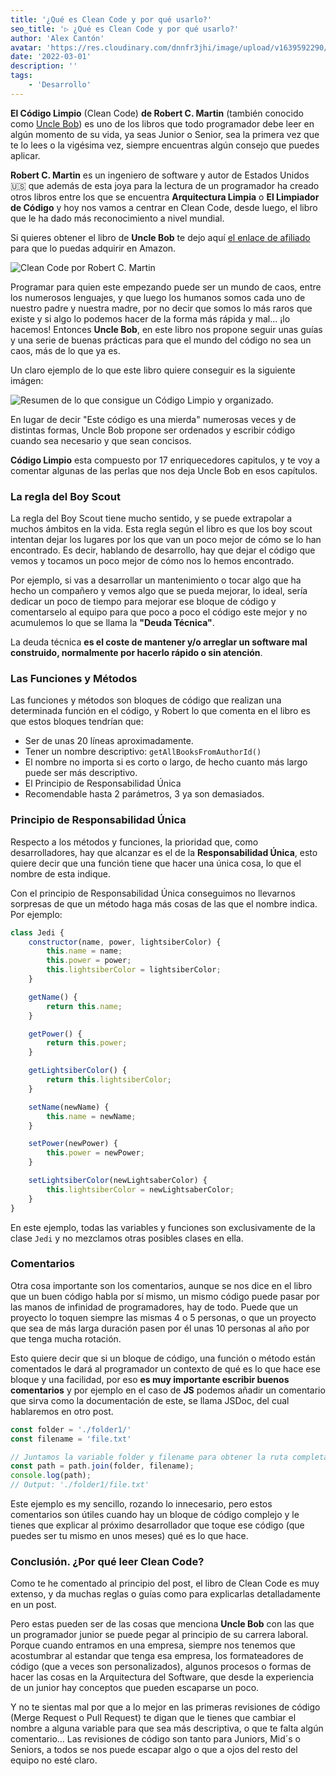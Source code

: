 ```yaml
---
title: '¿Qué es Clean Code y por qué usarlo?'
seo_title: '▷ ¿Qué es Clean Code y por qué usarlo?'
author: 'Alex Cantón'
avatar: 'https://res.cloudinary.com/dnnfr3jhi/image/upload/v1639592290/Blog/alex_r0u07u.webp'
date: '2022-03-01'
description: ''
tags:
    - 'Desarrollo'
---
```


**El Código Limpio** (Clean Code) **de Robert C. Martin** (también conocido como [Uncle Bob](https://es.wikipedia.org/wiki/Robert_C._Martin)) es uno de los libros que todo programador debe leer en algún momento de su vida, ya seas Junior o Senior, sea la primera vez que te lo lees o la vigésima vez, siempre encuentras algún consejo que puedes aplicar.

**Robert C. Martin** es un ingeniero de software y autor de Estados Unidos 🇺🇸 que además de esta joya para la lectura de un programador ha creado otros libros entre los que se encuentra **Arquitectura Limpia** o **El Limpiador de Código** y hoy nos vamos a centrar en Clean Code, desde luego, el libro que le ha dado más reconocimiento a nivel mundial.

Si quieres obtener el libro de **Uncle Bob** te dejo aquí [el enlace de afiliado](https://amzn.to/3h7A2IU) para que lo puedas adquirir en Amazon.

![Clean Code por Robert C. Martin](https://res.cloudinary.com/dnnfr3jhi/image/upload/v1645635360/Blog/Posts/clean-code/cleancode_k4ktv9.webp)

 
Programar para quien este empezando puede ser un mundo de caos, entre los numerosos lenguajes, y que luego los humanos somos cada uno de nuestro padre y nuestra madre, por no decir que somos lo más raros que existe y si algo lo podemos hacer de la forma más rápida y mal... ¡lo hacemos! Entonces **Uncle Bob**, en este libro nos propone seguir unas guías y una serie de buenas prácticas para que el mundo del código no sea un caos, más de lo que ya es.

Un claro ejemplo de lo que este libro quiere conseguir es la siguiente imágen:

![Resumen de lo que consigue un Código Limpio y organizado.](https://res.cloudinary.com/dnnfr3jhi/image/upload/v1645634882/Blog/Posts/clean-code/Clean-Code-Resumen_mv6iik.webp)

En lugar de decir "Este código es una mierda" numerosas veces y de distintas formas, Uncle Bob propone ser ordenados y escribir código cuando sea necesario y que sean concisos.

 **Código Limpio** esta compuesto por 17 enriquecedores capitulos, y te voy a comentar algunas de las perlas que nos deja Uncle Bob en esos capítulos.

### La regla del Boy Scout

La regla del Boy Scout tiene mucho sentido, y se puede extrapolar a muchos ámbitos en la vida. Esta regla según el libro es que los boy scout intentan dejar los lugares por los que van un poco mejor de cómo se lo han encontrado. Es decir, hablando de desarrollo, hay que dejar el código que vemos y tocamos un poco mejor de cómo nos lo hemos encontrado.

Por ejemplo, si vas a desarrollar un mantenimiento o tocar algo que ha hecho un compañero y vemos algo que se pueda mejorar, lo ideal, sería dedicar un poco de tiempo para mejorar ese bloque de código y comentarselo al equipo para que poco a poco el código este mejor y no acumulemos lo que se llama la **"Deuda Técnica"**.

La deuda técnica **es el coste de mantener y/o arreglar un software mal construido, normalmente por hacerlo rápido o sin atención**.

### Las Funciones y Métodos

Las funciones y métodos son bloques de código que realizan una determinada función en el código, y Robert lo que comenta en el libro es que estos bloques tendrían que:

- Ser de unas 20 líneas aproximadamente.
- Tener un nombre descriptivo: `getAllBooksFromAuthorId()`
- El nombre no importa si es corto o largo, de hecho cuanto más largo puede ser más descriptivo.
- El Principio de Responsabilidad Única
- Recomendable hasta 2 parámetros, 3 ya son demasiados.

### Principio de Responsabilidad Única

Respecto a los métodos y funciones, la prioridad que, como desarrolladores, hay que alcanzar es el de la **Responsabilidad Única**, esto quiere decir que una función tiene que hacer una única cosa, lo que el nombre de esta indique.

Con el principio de Responsabilidad Única conseguimos no llevarnos sorpresas de que un método haga más cosas de las que el nombre indica. Por ejemplo:

```js
class Jedi {
    constructor(name, power, lightsiberColor) {
        this.name = name;
        this.power = power;
        this.lightsiberColor = lightsiberColor;
    }

    getName() {
        return this.name;
    }

    getPower() {
        return this.power;
    }

    getLightsiberColor() {
        return this.lightsiberColor;
    }

    setName(newName) {
        this.name = newName;
    }

    setPower(newPower) {
        this.power = newPower;
    }

    setLightsiberColor(newLightsaberColor) {
        this.lightsiberColor = newLightsaberColor;
    }
}
```

En este ejemplo, todas las variables y funciones son exclusivamente de la clase `Jedi` y no mezclamos otras posibles clases en ella.

### Comentarios

Otra cosa importante son los comentarios, aunque se nos dice en el libro que un buen código habla por sí mismo, un mismo código puede pasar por las manos de infinidad de programadores, hay de todo. Puede que un proyecto lo toquen siempre las mismas 4 o 5 personas, o que un proyecto que sea de más larga duración pasen por él unas 10 personas al año por que tenga mucha rotación.

Esto quiere decir que si un bloque de código, una función o método están comentados le dará al programador un contexto de qué es lo que hace ese bloque y una facilidad, por eso **es muy importante escribir buenos comentarios** y por ejemplo en el caso de **JS** podemos añadir un comentario que sirva como la documentación de este, se llama JSDoc, del cual hablaremos en otro post. 

```js
const folder = './folder1/'
const filename = 'file.txt'

// Juntamos la variable folder y filename para obtener la ruta completa
const path = path.join(folder, filename);
console.log(path);
// Output: './folder1/file.txt'
```

Este ejemplo es my sencillo, rozando lo innecesario, pero estos comentarios son útiles cuando hay un bloque de código complejo y le tienes que explicar al próximo desarrollador que toque ese código (que puedes ser tu mismo en unos meses) qué es lo que hace.

### Conclusión. ¿Por qué leer Clean Code?

Como te he comentado al principio del post, el libro de Clean Code es muy extenso, y da muchas reglas o guías como para explicarlas detalladamente en un post.

Pero estas pueden ser de las cosas que menciona **Uncle Bob** con las que un programador junior se puede pegar al principio de su carrera laboral. Porque cuando entramos en una empresa, siempre nos tenemos que acostumbrar al estandar que tenga esa empresa, los formateadores de código (que a veces son personalizados), algunos procesos o formas de hacer las cosas en la Arquitectura del Software, que desde la experiencia de un junior hay conceptos que pueden escaparse un poco.

Y no te sientas mal por que a lo mejor en las primeras revisiones de código (Merge Request o Pull Request) te digan que le tienes que cambiar el nombre a alguna variable para que sea más descriptiva, o que te falta algún comentario... Las revisiones de código son tanto para Juniors, Mid´s o Seniors, a todos se nos puede escapar algo o que a ojos del resto del equipo no esté claro.